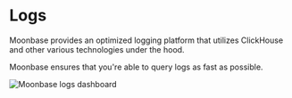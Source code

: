 # Logs

Moonbase provides an optimized logging platform that utilizes ClickHouse and other various technologies under the hood.

Moonbase ensures that you're able to query logs as fast as possible.

![Moonbase logs dashboard](../public/logs.png "Moonbase logs")
